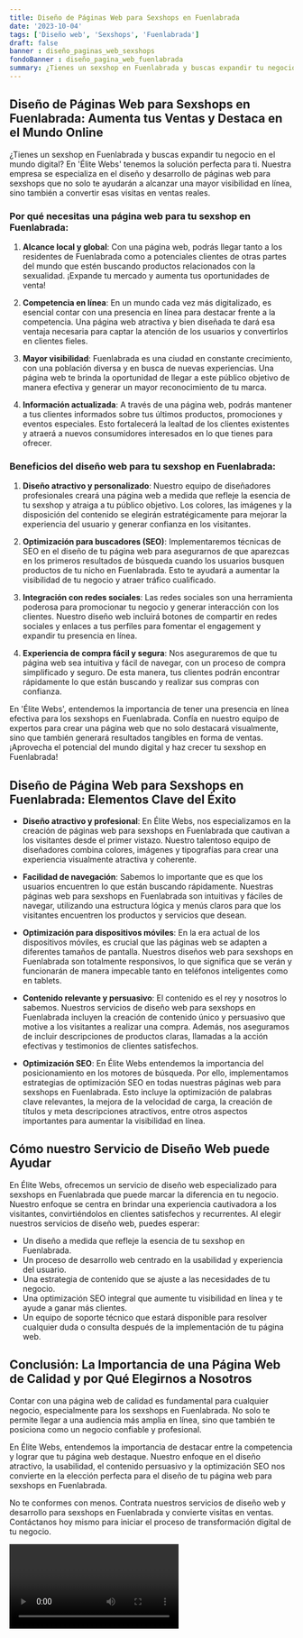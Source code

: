 ```yaml
---
title: Diseño de Páginas Web para Sexshops en Fuenlabrada
date: '2023-10-04'
tags: ['Diseño web', 'Sexshops', 'Fuenlabrada']
draft: false
banner : diseño_paginas_web_sexshops
fondoBanner : diseño_pagina_web_fuenlabrada
summary: ¿Tienes un sexshop en Fuenlabrada y buscas expandir tu negocio en el mundo digital? En 'Élite Webs' tenemos la solución perfecta para ti. Nuestra empresa se especializa en el diseño y desarrollo de páginas web para sexshops que no solo te ayudarán a alcanzar una mayor visibilidad en línea, sino también a convertir esas visitas en ventas reales.
---
```


## Diseño de Páginas Web para Sexshops en Fuenlabrada: Aumenta tus Ventas y Destaca en el Mundo Online

¿Tienes un sexshop en Fuenlabrada y buscas expandir tu negocio en el mundo digital? En 'Élite Webs' tenemos la solución perfecta para ti. Nuestra empresa se especializa en el diseño y desarrollo de páginas web para sexshops que no solo te ayudarán a alcanzar una mayor visibilidad en línea, sino también a convertir esas visitas en ventas reales.

### Por qué necesitas una página web para tu sexshop en Fuenlabrada:

1. **Alcance local y global**: Con una página web, podrás llegar tanto a los residentes de Fuenlabrada como a potenciales clientes de otras partes del mundo que estén buscando productos relacionados con la sexualidad. ¡Expande tu mercado y aumenta tus oportunidades de venta!

2. **Competencia en línea**: En un mundo cada vez más digitalizado, es esencial contar con una presencia en línea para destacar frente a la competencia. Una página web atractiva y bien diseñada te dará esa ventaja necesaria para captar la atención de los usuarios y convertirlos en clientes fieles.

3. **Mayor visibilidad**: Fuenlabrada es una ciudad en constante crecimiento, con una población diversa y en busca de nuevas experiencias. Una página web te brinda la oportunidad de llegar a este público objetivo de manera efectiva y generar un mayor reconocimiento de tu marca.

4. **Información actualizada**: A través de una página web, podrás mantener a tus clientes informados sobre tus últimos productos, promociones y eventos especiales. Esto fortalecerá la lealtad de los clientes existentes y atraerá a nuevos consumidores interesados en lo que tienes para ofrecer.

### Beneficios del diseño web para tu sexshop en Fuenlabrada:

1. **Diseño atractivo y personalizado**: Nuestro equipo de diseñadores profesionales creará una página web a medida que refleje la esencia de tu sexshop y atraiga a tu público objetivo. Los colores, las imágenes y la disposición del contenido se elegirán estratégicamente para mejorar la experiencia del usuario y generar confianza en los visitantes.

2. **Optimización para buscadores (SEO)**: Implementaremos técnicas de SEO en el diseño de tu página web para asegurarnos de que aparezcas en los primeros resultados de búsqueda cuando los usuarios busquen productos de tu nicho en Fuenlabrada. Esto te ayudará a aumentar la visibilidad de tu negocio y atraer tráfico cualificado.

3. **Integración con redes sociales**: Las redes sociales son una herramienta poderosa para promocionar tu negocio y generar interacción con los clientes. Nuestro diseño web incluirá botones de compartir en redes sociales y enlaces a tus perfiles para fomentar el engagement y expandir tu presencia en línea.

4. **Experiencia de compra fácil y segura**: Nos aseguraremos de que tu página web sea intuitiva y fácil de navegar, con un proceso de compra simplificado y seguro. De esta manera, tus clientes podrán encontrar rápidamente lo que están buscando y realizar sus compras con confianza.

En 'Élite Webs', entendemos la importancia de tener una presencia en línea efectiva para los sexshops en Fuenlabrada. Confía en nuestro equipo de expertos para crear una página web que no solo destacará visualmente, sino que también generará resultados tangibles en forma de ventas. ¡Aprovecha el potencial del mundo digital y haz crecer tu sexshop en Fuenlabrada!

<GifSeo />

<Cta />

## Diseño de Página Web para Sexshops en Fuenlabrada: Elementos Clave del Éxito

- **Diseño atractivo y profesional**: En Élite Webs, nos especializamos en la creación de páginas web para sexshops en Fuenlabrada que cautivan a los visitantes desde el primer vistazo. Nuestro talentoso equipo de diseñadores combina colores, imágenes y tipografías para crear una experiencia visualmente atractiva y coherente.

- **Facilidad de navegación**: Sabemos lo importante que es que los usuarios encuentren lo que están buscando rápidamente. Nuestras páginas web para sexshops en Fuenlabrada son intuitivas y fáciles de navegar, utilizando una estructura lógica y menús claros para que los visitantes encuentren los productos y servicios que desean.

- **Optimización para dispositivos móviles**: En la era actual de los dispositivos móviles, es crucial que las páginas web se adapten a diferentes tamaños de pantalla. Nuestros diseños web para sexshops en Fuenlabrada son totalmente responsivos, lo que significa que se verán y funcionarán de manera impecable tanto en teléfonos inteligentes como en tablets.

- **Contenido relevante y persuasivo**: El contenido es el rey y nosotros lo sabemos. Nuestros servicios de diseño web para sexshops en Fuenlabrada incluyen la creación de contenido único y persuasivo que motive a los visitantes a realizar una compra. Además, nos aseguramos de incluir descripciones de productos claras, llamadas a la acción efectivas y testimonios de clientes satisfechos.

- **Optimización SEO**: En Élite Webs entendemos la importancia del posicionamiento en los motores de búsqueda. Por ello, implementamos estrategias de optimización SEO en todas nuestras páginas web para sexshops en Fuenlabrada. Esto incluye la optimización de palabras clave relevantes, la mejora de la velocidad de carga, la creación de títulos y meta descripciones atractivos, entre otros aspectos importantes para aumentar la visibilidad en línea.

## Cómo nuestro Servicio de Diseño Web puede Ayudar

En Élite Webs, ofrecemos un servicio de diseño web especializado para sexshops en Fuenlabrada que puede marcar la diferencia en tu negocio. Nuestro enfoque se centra en brindar una experiencia cautivadora a los visitantes, convirtiéndolos en clientes satisfechos y recurrentes. Al elegir nuestros servicios de diseño web, puedes esperar:

- Un diseño a medida que refleje la esencia de tu sexshop en Fuenlabrada.
- Un proceso de desarrollo web centrado en la usabilidad y experiencia del usuario.
- Una estrategia de contenido que se ajuste a las necesidades de tu negocio.
- Una optimización SEO integral que aumente tu visibilidad en línea y te ayude a ganar más clientes.
- Un equipo de soporte técnico que estará disponible para resolver cualquier duda o consulta después de la implementación de tu página web.

## Conclusión: La Importancia de una Página Web de Calidad y por Qué Elegirnos a Nosotros

Contar con una página web de calidad es fundamental para cualquier negocio, especialmente para los sexshops en Fuenlabrada. No solo te permite llegar a una audiencia más amplia en línea, sino que también te posiciona como un negocio confiable y profesional.

En Élite Webs, entendemos la importancia de destacar entre la competencia y lograr que tu página web destaque. Nuestro enfoque en el diseño atractivo, la usabilidad, el contenido persuasivo y la optimización SEO nos convierte en la elección perfecta para el diseño de tu página web para sexshops en Fuenlabrada.

No te conformes con menos. Contrata nuestros servicios de diseño web y desarrollo para sexshops en Fuenlabrada y convierte visitas en ventas. Contáctanos hoy mismo para iniciar el proceso de transformación digital de tu negocio.

<Video />

<CtaBot job='Sexshops' city='Fuenlabrada'/>

<Gmaps query='Fuenlabrada+españa+maps' />